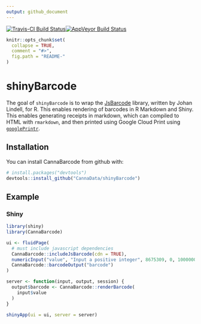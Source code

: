 ```yaml
---
output: github_document
---
```


<!-- README.md is generated from README.Rmd. Please edit that file -->

[![Travis-CI Build Status](https://travis-ci.org/CannaData/CannaBarcode.svg?branch=master)](https://travis-ci.org/CannaData/CannaBarcode)[![AppVeyor Build Status](https://ci.appveyor.com/api/projects/status/github/CannaData/CannaBarcode?branch=master&svg=true)](https://ci.appveyor.com/project/CannaData/CannaBarcode)

```r
knitr::opts_chunk$set(
  collapse = TRUE,
  comment = "#>",
  fig.path = "README-"
)
```

# shinyBarcode

The goal of `shinyBarcode` is to wrap the [JsBarcode](https://github.com/lindell/JsBarcode) library, written by Johan Lindell, for R. This enables rendering of barcodes in R Markdown and Shiny. This enables generating receipts in markdown, which can compiled to HTML with `rmarkdown`, and then printed using Google Cloud Print using [`googlePrintr`](https://github.com/CannaData/googlePrintr).

## Installation

You can install CannaBarcode from github with:

```r
# install.packages("devtools")
devtools::install_github("CannaData/shinyBarcode")
```

## Example

### Shiny

```R
library(shiny)
library(CannaBarcode)

ui <- fluidPage(
  # must include javascript dependencies
  CannaBarcode::includeJsBarcode(cdn = TRUE),
  numericInput("value", "Input a positive integer", 8675309, 0, 1000000),
  CannaBarcode::barcodeOutput("barcode")
)

server <- function(input, output, session) {
  output$barcode <- CannaBarcode::renderBarcode(
    input$value
  )
}

shinyApp(ui = ui, server = server)
```